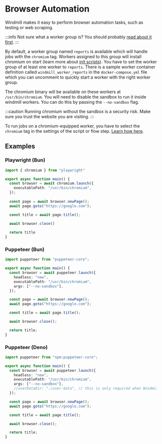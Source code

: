 # Browser Automation

Windmill makes it easy to perform browser automation tasks, such as testing or web scraping.

:::info
Not sure what a worker group is? You should probably [read about it first](/docs/core_concepts/worker_groups).
:::

By default, a worker group named `reports` is available which will handle jobs with the `chromium` tag.
Workers assigned to this group will install chromium on start (learn more about [init scripts](/docs/core_concepts/worker_groups#init-scripts)).
You have to set the worker group of at least one worker to `reports`.
There is a sample worker container definition called `windmill_worker_reports` in the `docker-compose.yml` file which you can uncomment to quickly start a worker with the right worker group.

The chromium binary will be available on these workers at `/usr/bin/chromium`.
You will need to disable the sandbox to run it inside windmill workers. 
You can do this by passing the `--no-sandbox` flag. 

:::caution
Running chromium without the sandbox is a security risk. Make sure you trust the website you are visiting.
:::

To run jobs on a chromium-equipped worker, you have to select the `chromium` tag in the settings of the script or flow step.
[Learn how here](/docs/script_editor/worker_group_tag).


## Examples

### Playwright (Bun)

```typescript
import { chromium } from "playwright"

export async function main() {
  const browser = await chromium.launch({
    executablePath: "/usr/bin/chromium",
  });
  
  const page = await browser.newPage();
  await page.goto("https://google.com");

  const title = await page.title();

  await browser.close()
  
  return title
}
```

### Puppeteer (Bun)

```typescript
import puppeteer from "puppeteer-core";

export async function main() {
  const browser = await puppeteer.launch({
    headless: "new",
    executablePath: "/usr/bin/chromium",
    args: ["--no-sandbox"],
  });

  const page = await browser.newPage();
  await page.goto("https://google.com");

  const title = await page.title();

  await browser.close();

  return title;
}
```

### Puppeteer (Deno)

```typescript
import puppeteer from "npm:puppeteer-core";

export async function main() {
  const browser = await puppeteer.launch({
    headless: "new",
    executablePath: "/usr/bin/chromium",
    args: ["--no-sandbox"],
    //userDataDir: "./user-data", // this is only required when Windmill is running with nsjail where you don't have access to the default user data dir
  });

  const page = await browser.newPage();
  await page.goto("https://google.com");

  const title = await page.title();

  await browser.close();

  return title;
}
```
